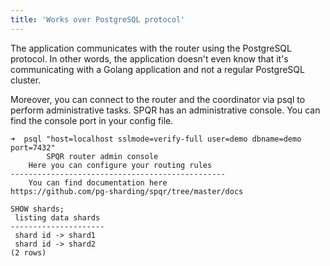 ```yaml
---
title: 'Works over PostgreSQL protocol'
---
```


The application communicates with the router using the PostgreSQL protocol. In other words, the application doesn't even know that it's communicating with a Golang application and not a regular PostgreSQL cluster.

Moreover, you can connect to the router and the coordinator via psql to perform administrative tasks. SPQR has an administrative console. You can find the console port in your config file.


```
➜  psql "host=localhost sslmode=verify-full user=demo dbname=demo port=7432"
		SPQR router admin console
	Here you can configure your routing rules
------------------------------------------------
	You can find documentation here 
https://github.com/pg-sharding/spqr/tree/master/docs

SHOW shards;
 listing data shards 
---------------------
 shard id -> shard1
 shard id -> shard2
(2 rows)
```